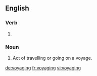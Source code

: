 ==English==

===Verb===
{{head|en}}

# {{present participle of|voyage}}

===Noun===
{{en-noun}}

# Act of travelling or going on a voyage.

[[de:voyaging]]
[[fr:voyaging]]
[[vi:voyaging]]